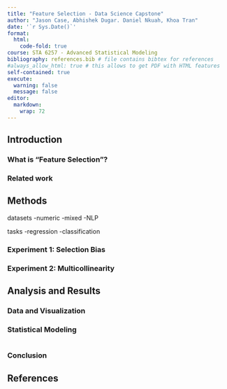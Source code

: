 ```yaml
---
title: "Feature Selection - Data Science Capstone"
author: "Jason Case, Abhishek Dugar. Daniel Nkuah, Khoa Tran"
date: '`r Sys.Date()`'
format:
  html:
    code-fold: true
course: STA 6257 - Advanced Statistical Modeling
bibliography: references.bib # file contains bibtex for references
#always_allow_html: true # this allows to get PDF with HTML features
self-contained: true
execute: 
  warning: false
  message: false
editor: 
  markdown: 
    wrap: 72
---
```


## Introduction

### What is "Feature Selection"?



### Related work



## Methods

datasets
-numeric
-mixed
-NLP

tasks
-regression
-classification

### Experiment 1: Selection Bias

### Experiment 2: Multicollinearity

## Analysis and Results

### Data and Visualization

### Statistical Modeling

```r

```

### Conclusion

## References

